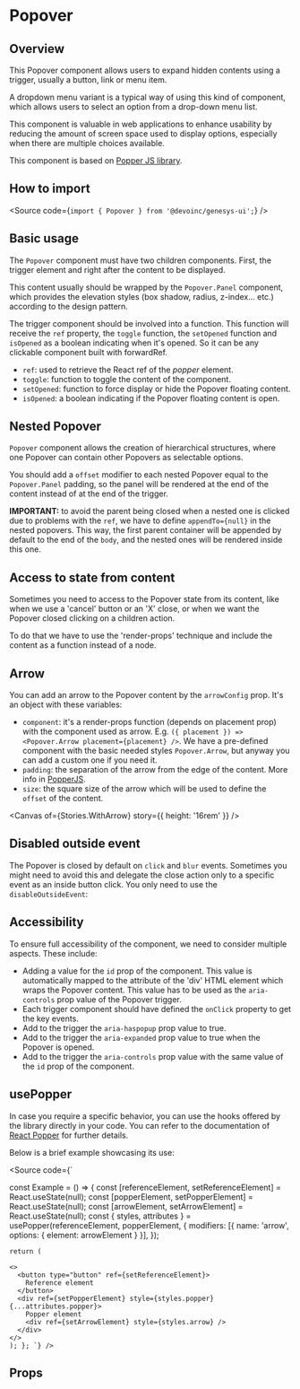 

<Meta of={Stories} />

# Popover

## Overview

This Popover component allows users to expand hidden contents using a trigger,
usually a button, link or menu item.

A dropdown menu variant is a typical way of using this kind of component,
which allows users to select an option from a drop-down menu list.

This component is valuable in web applications to enhance usability by
reducing the amount of screen space used to display options, especially
when there are multiple choices available.

This component is based on [Popper JS library](https://popper.js.org/).

<Canvas of={Stories.Base} />

## How to import

<Source code={`import { Popover } from '@devoinc/genesys-ui';`} />

## Basic usage

The `Popover` component must have two children components.
First, the trigger element and right after the content to be displayed.

This content usually should be wrapped by the `Popover.Panel` component,
which provides the elevation styles (box shadow, radius, z-index... etc.)
according to the design pattern.

The trigger component should be involved into a function.
This function will receive the `ref` property, the `toggle`
function, the `setOpened` function and `isOpened` as a boolean
indicating when it's opened. So it can be any clickable component
built with forwardRef.

- `ref`: used to retrieve the React ref of the _popper_ element.
- `toggle`: function to toggle the content of the component.
- `setOpened`: function to force display or hide the Popover floating content.
- `isOpened`: a boolean indicating if the Popover floating content is open.

<Source of={Stories.Base} />

## Nested Popover

`Popover` component allows the creation of hierarchical structures,
where one Popover can contain other Popovers as selectable options.

You should add a `offset` modifier to each nested Popover equal to the
`Popover.Panel` padding, so the panel will be rendered at the end
of the content instead of at the end of the trigger.

**IMPORTANT:** to avoid the parent being closed when a nested one is clicked
due to problems with the `ref`, we have to define `appendTo={null}`
in the nested popovers. This way, the first parent container will be appended
by default to the end of the `body`, and the nested ones will be rendered inside this one.

<Canvas of={Stories.Nested} />

## Access to state from content

Sometimes you need to access to the Popover state from its content, like when we use a
'cancel' button or an 'X' close, or when we want the Popover closed clicking on a children action.

To do that we have to use the 'render-props' technique and include the content as a function
instead of a node.

<Canvas of={Stories.AccessToStateFromContent} />

## Arrow

You can add an arrow to the Popover content by the `arrowConfig` prop. It's an object
with these variables:

- `component`: it's a render-props function (depends on placement prop) with the
  component used as arrow. E.g. `({ placement }) => <Popover.Arrow placement={placement} />`.
  We have a pre-defined component with the basic needed styles `Popover.Arrow`, but anyway you
  can add a custom one if you need it.
- `padding`: the separation of the arrow from the edge of the content. More info in [PopperJS](https://popper.js.org/docs/v2/modifiers/arrow/#padding).
- `size`: the square size of the arrow which will be used to define the `offset` of the content.

<Canvas of={Stories.WithArrow} story={{ height: '16rem' }} />

## Disabled outside event

The Popover is closed by default on `click` and `blur` events. Sometimes you might need to avoid
this and delegate the close action only to a specific event as an inside button click. You only
need to use the `disableOutsideEvent`:

<Canvas of={Stories.DisabledOutsideEvent} />

## Accessibility

To ensure full accessibility of the component, we need to consider multiple aspects.
These include:

- Adding a value for the `id` prop of the component. This value is automatically mapped to the attribute
  of the 'div' HTML element which wraps the Popover content. This value has to be used as
  the `aria-controls` prop value of the Popover trigger.
- Each trigger component should have defined the `onClick` property to get the key events.
- Add to the trigger the `aria-haspopup` prop value to true.
- Add to the trigger the `aria-expanded` prop value to true when the Popover is opened.
- Add to the trigger the `aria-controls` prop value with the same value of the `id` prop of the component.

## usePopper

In case you require a specific behavior, you can use the hooks offered by the library
directly in your code. You can refer to the documentation of [React Popper](https://popper.js.org/react-popper/v2/)
for further details.

Below is a brief example showcasing its use:

<Source
    code={`

const Example = () => {
const [referenceElement, setReferenceElement] = React.useState(null);
const [popperElement, setPopperElement] = React.useState(null);
const [arrowElement, setArrowElement] = React.useState(null);
const { styles, attributes } = usePopper(referenceElement, popperElement, {
modifiers: [{ name: 'arrow', options: { element: arrowElement } }],
});

    return (

    <>
      <button type="button" ref={setReferenceElement}>
        Reference element
      </button>
      <div ref={setPopperElement} style={styles.popper} {...attributes.popper}>
        Popper element
        <div ref={setArrowElement} style={styles.arrow} />
      </div>
    </>
    ); }; `} />

## Props

<ArgTypes of={Stories} />
